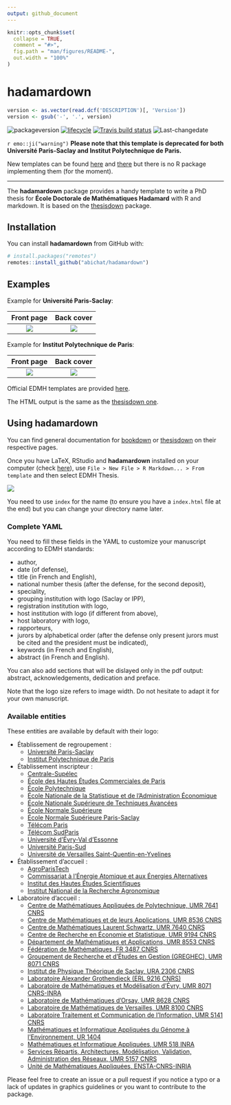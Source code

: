 ```yaml
---
output: github_document
---
```


<!-- README.md is generated from README.Rmd. Please edit that file -->

```r
knitr::opts_chunk$set(
  collapse = TRUE,
  comment = "#>",
  fig.path = "man/figures/README-",
  out.width = "100%"
)
```

# hadamardown

<!-- badges: start -->
```r
version <- as.vector(read.dcf('DESCRIPTION')[, 'Version'])
version <- gsub('-', '.', version)
```
![packageversion](https://img.shields.io/badge/package%20version-`r version`-orange.svg)
[![lifecycle](https://img.shields.io/badge/lifecycle-retired-orange.svg)](https://www.tidyverse.org/lifecycle/#retired)
[![Travis build status](https://travis-ci.org/abichat/hadamardown.svg?branch=master)](https://travis-ci.org/abichat/hadamardown)
![Last-changedate](https://img.shields.io/badge/last%20change-`r gsub('-', '--', Sys.Date())`-yellowgreen.svg)
<!-- badges: end -->

`r emo::ji("warning")` **Please note that this template is deprecated for both Université Paris-Saclay and Institut Polytechnique de Paris.**

New templates can be found [here](https://www.universite-paris-saclay.fr/fr/formation/doctorat/ecole-doctorale-de-mathematiques-hadamard-edmh#page-de-couverture-des-theses) and [there](https://www.ip-paris.fr/formation/doctorats/ecole-doctorale-ip-paris/#1568627927171-f29bf005-eee8) but there is no R package implementing them (for the moment). 

<hr>

The **hadamardown** package provides a handy template to write a PhD thesis for **École Doctorale de Mathématiques Hadamard** with R and markdown. It is based on the [thesisdown](https://github.com/ismayc/thesisdown) package.

## Installation

You can install **hadamardown** from GitHub with:

```r
# install.packages("remotes")
remotes::install_github("abichat/hadamardown")
```


## Examples

Example for **Université Paris-Saclay**:

Front page            |  Back cover
:-------------------------:|:-------------------------:
<img src="inst/img/output_saclay_1.jpg"/>  |  <img src="inst/img/output_saclay_2.jpg"/>


Example for **Institut Polytechnique de Paris**:

Front page            |  Back cover
:-------------------------:|:-------------------------:
<img src="inst/img/output_ipp_1.jpg"/>  |  <img src="inst/img/output_ipp_2.jpg"/>



Official EDMH templates are provided [here](https://www.universite-paris-saclay.fr/fr/formation/doctorat/ecole-doctorale-de-mathematiques-hadamard-edmh#page-de-garde-des-theses-de-l-edmh).

The HTML output is the same as the [thesisdown one](https://thesisdown.netlify.com).

## Using hadamardown

You can find general documentation for [bookdown](https://bookdown.org/yihui/bookdown/) or [thesisdown](https://github.com/ismayc/thesisdown) on their respective pages.

Once you have LaTeX, RStudio and **hadamardown** installed on your computer (check [here](https://github.com/ismayc/thesisdown#using-thesisdown-from-chesters-github)), use 
`File > New File > R Markdown... > From template` and then select EDMH Thesis.

<img src="inst/img/new_r_markdown.jpg"/> 

You need to use `index` for the name (to ensure you have a `index.html` file at the end) but you can change your directory name later. 


### Complete YAML

You need to fill these fields in the YAML to customize your manuscript according to EDMH standards:

* author, 
* date (of defense),
* title (in French and English),
* national number thesis (after the defense, for the second deposit),
* speciality,
* grouping institution with logo (Saclay or IPP),
* registration institution with logo,
* host institution with logo (if different from above),
* host laboratory with logo,
* rapporteurs,
* jurors by alphabetical order (after the defense only present jurors must be cited and the president must be indicated),
* keywords (in French and English),
* abstract (in French and English).

You can also add sections that will be dislayed only in the pdf output: abstract, acknowledgements, dedication and preface. 

Note that the logo size refers to image width. Do not hesitate to adapt it for your own manuscript.

### Available entities

These entities are available by default with their logo:

* Établissement de regroupement :
  * [Université Paris-Saclay](inst/rmarkdown/templates/edmh_thesis/skeleton/logos/edmhsaclay.jpg)
  * [Institut Polytechnique de Paris](inst/rmarkdown/templates/edmh_thesis/skeleton/logos/edmhipp.jpg)

* Établissement inscripteur :
  * [Centrale-Supélec](inst/rmarkdown/templates/edmh_thesis/skeleton/logos/centralesupelec.jpg)
  * [École des Hautes Études Commerciales de Paris](inst/rmarkdown/templates/edmh_thesis/skeleton/logos/hec.jpg)
  * [École Polytechnique](inst/rmarkdown/templates/edmh_thesis/skeleton/logos/polytechnique.jpg)
  * [École Nationale de la Statistique et de l'Administration Économique](inst/rmarkdown/templates/edmh_thesis/skeleton/logos/ensae.jpg)
  * [École Nationale Supérieure de Techniques Avancées](inst/rmarkdown/templates/edmh_thesis/skeleton/logos/ensta.jpg)
  * [École Normale Supérieure](inst/rmarkdown/templates/edmh_thesis/skeleton/logos/ensulm.jpg)
  * [École Normale Supérieure Paris-Saclay](inst/rmarkdown/templates/edmh_thesis/skeleton/logos/ensparissaclay.jpg)
  * [Télécom Paris](inst/rmarkdown/templates/edmh_thesis/skeleton/logos/telecomparis.jpg)
  * [Télécom SudParis](inst/rmarkdown/templates/edmh_thesis/skeleton/logos/telecomsudparis.jpg)
  * [Université d'Évry-Val d'Essonne](inst/rmarkdown/templates/edmh_thesis/skeleton/logos/ueve.jpg)
  * [Université Paris-Sud](inst/rmarkdown/templates/edmh_thesis/skeleton/logos/upsud.jpg)
  * [Université de Versailles Saint-Quentin-en-Yvelines](inst/rmarkdown/templates/edmh_thesis/skeleton/logos/uvsq.jpg)

* Établissement d'accueil :
  * [AgroParisTech](inst/rmarkdown/templates/edmh_thesis/skeleton/logos/agroparistech.jpg)
  * [Commissariat à l'Énergie Atomique et aux Énergies Alternatives](inst/rmarkdown/templates/edmh_thesis/skeleton/logos/cea.jpg)
  * [Institut des Hautes Études Scientifiques](inst/rmarkdown/templates/edmh_thesis/skeleton/logos/ihes.jpg)
  * [Institut National de la Recherche Agronomique](inst/rmarkdown/templates/edmh_thesis/skeleton/logos/inra.jpg)
  
* Laboratoire d'accueil :
  * [Centre de Mathématiques Appliquées de Polytechnique, UMR 7641 CNRS](inst/rmarkdown/templates/edmh_thesis/skeleton/logos/cmap.jpg)
  * [Centre de Mathématiques et de leurs Applications, UMR 8536 CNRS](inst/rmarkdown/templates/edmh_thesis/skeleton/logos/cmla.jpg)
  * [Centre de Mathématiques Laurent Schwartz, UMR 7640 CNRS](inst/rmarkdown/templates/edmh_thesis/skeleton/logos/cmls.jpg)
  * [Centre de Recherche en Économie et Statistique, UMR 9194 CNRS](inst/rmarkdown/templates/edmh_thesis/skeleton/logos/crest.jpg)
  * [Département de Mathématiques et Applications, UMR 8553 CNRS](inst/rmarkdown/templates/edmh_thesis/skeleton/logos/dma.jpg)
  * [Fédération de Mathématiques, FR 3487 CNRS](inst/rmarkdown/templates/edmh_thesis/skeleton/logos/fdm.jpg)
  * [Groupement de Recherche et d'Études en Gestion (GREGHEC), UMR 8071 CNRS](inst/rmarkdown/templates/edmh_thesis/skeleton/logos/greghec.jpg)
  * [Institut de Physique Théorique de Saclay, URA 2306 CNRS](inst/rmarkdown/templates/edmh_thesis/skeleton/logos/ipht.jpg)
  * [Laboratoire Alexander Grothendieck (ERL 9216 CNRS)](inst/rmarkdown/templates/edmh_thesis/skeleton/logos/lag.jpg)
  * [Laboratoire de Mathématiques et Modélisation d'Évry, UMR 8071 CNRS-INRA](inst/rmarkdown/templates/edmh_thesis/skeleton/logos/lamme.jpg)
  * [Laboratoire de Mathématiques d'Orsay, UMR 8628 CNRS](inst/rmarkdown/templates/edmh_thesis/skeleton/logos/lmo.jpg)
  * [Laboratoire de Mathématiques de Versailles, UMR 8100 CNRS](inst/rmarkdown/templates/edmh_thesis/skeleton/logos/lmv.jpg)
  * [Laboratoire Traitement et Communication de l'Information, UMR 5141 CNRS](inst/rmarkdown/templates/edmh_thesis/skeleton/logos/ltci.jpg)
  * [Mathématiques et Informatique Appliquées du Génome à l'Environnement, UR 1404](inst/rmarkdown/templates/edmh_thesis/skeleton/logos/maiage.jpg)
  * [Mathématiques et Informatique Appliquées, UMR 518 INRA](inst/rmarkdown/templates/edmh_thesis/skeleton/logos/mia.jpg)
  * [Services Répartis, Architectures, Modélisation, Validation, Administration des Réseaux, UMR 5157 CNRS](inst/rmarkdown/templates/edmh_thesis/skeleton/logos/samovar.jpg)
  * [Unité de Mathématiques Appliquées, ENSTA-CNRS-INRIA](inst/rmarkdown/templates/edmh_thesis/skeleton/logos/uma.jpg)

Please feel free to create an issue or a pull request if you notice a typo or a lack of updates in graphics guidelines or you want to contribute to the package.


